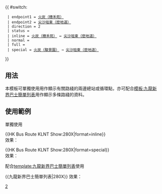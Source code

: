 {{ #switch: {{{format|}}}
  | endpoint1 = [[穗禾苑巴士總站|火炭（穗禾苑）]]
  | endpoint2 = [[尖沙咀東（麼地道）巴士總站 ‎|尖沙咀東（麼地道）]]
  | direction = 2
  | status = 
  | inline = [[穗禾苑巴士總站|火炭（穗禾苑）]] ↔ [[尖沙咀東（麼地道）巴士總站 ‎|尖沙咀東（麼地道）]]
  | normal =
  | full =
  | special = [[駿景園巴士總站|火炭（駿景園）]] → [[尖沙咀東（麼地道）巴士總站 ‎|尖沙咀東（麼地道）]]
}}<noinclude>
==用法==
本模板可單獨使用用作顯示有關路綫的兩邊總站或循環點，亦可配合[[模板:九龍新界巴士簡單列表]]用作顯示多條路綫的資料。

==使用範例==
;單獨使用
<nowiki>{{HK Bus Route KLNT Show:280X|format=inline}}</nowiki><br>
效果：{{HK Bus Route KLNT Show:280X|format=inline}}

<nowiki>{{HK Bus Route KLNT Show:280X|format=special}}</nowiki><br>
效果：{{HK Bus Route KLNT Show:280X|format=special}}

;配合[[template:九龍新界巴士簡單列表]]使用
<nowiki>{{九龍新界巴士簡單列表|280X}}</nowiki>
效果：{{九龍新界巴士簡單列表|280X}}
[[Category:九龍巴士路線模板|2]]</noinclude>